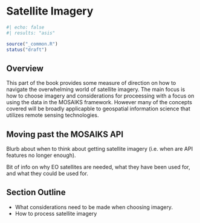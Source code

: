 # Satellite Imagery

```r
#| echo: false
#| results: "asis"

source("_common.R")
status("draft")
```

## Overview

This part of the book provides some measure of direction on how to navigate the overwhelming world of satellite imagery. The main focus is how to choose imagery and considerations for proceessing with a focus on using the data in the MOSAIKS framework. However many of the concepts covered will be broadly applicapble to geospatial information science that utilizes remote sensing technologies. 

## Moving past the MOSAIKS API

Blurb about when to think about getting satellite imagery (i.e. when are API features no longer enough). 

Bit of info on why EO satellites are needed, what they have been used for, and what they could be used for.

## Section Outline

- What considerations need to be made when choosing imagery.
- How to process satellite imagery

